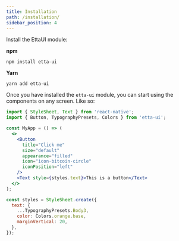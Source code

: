 ```yaml
---
title: Installation
path: /installation/
sidebar_position: 4
---
```


Install the EttaUI module:

**npm**

```
npm install etta-ui
```

**Yarn**

```
yarn add etta-ui
```

Once you have installed the `etta-ui` module, you can start using the components on any screen. Like so:

```jsx
import { StyleSheet, Text } from 'react-native';
import { Button, TypographyPresets, Colors } from 'etta-ui';

const MyApp = () => (
  <>
    <Button
      title="Click me"
      size="default"
      appearance="filled"
      icon="icon-bitcoin-circle"
      iconPosition="left"
    />
    <Text style={styles.text}>This is a button</Text>
  </>
);

const styles = StyleSheet.create({
  text: {
    ...TypographyPresets.Body3,
    color: Colors.orange.base,
    marginVertical: 20,
  },
});
```
